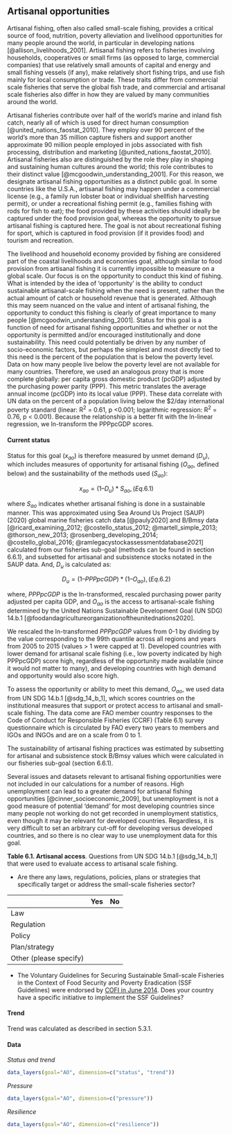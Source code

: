 ## Artisanal opportunities

Artisanal fishing, often also called small-scale fishing, provides a critical source of food, nutrition, poverty alleviation and livelihood opportunities for many people around the world, in particular in developing nations [@allison_livelihoods_2001]. Artisanal fishing refers to fisheries involving households, cooperatives or small firms (as opposed to large, commercial companies) that use relatively small amounts of capital and energy and small fishing vessels (if any), make relatively short fishing trips, and use fish mainly for local consumption or trade. These traits differ from commercial scale fisheries that serve the global fish trade, and commercial and artisanal scale fisheries also differ in how they are valued by many communities around the world. 

Artisanal fisheries contribute over half of the world’s marine and inland fish catch, nearly all of which is used for direct human consumption [@united_nations_faostat_2010]. They employ over 90 percent of the world’s more than 35 million capture fishers and support another approximate 90 million people employed in jobs associated with fish processing, distribution and marketing [@united_nations_faostat_2010]. Artisanal fisheries also are distinguished by the role they play in shaping and sustaining human cultures around the world; this role contributes to their distinct value [@mcgoodwin_understanding_2001]. For this reason, we designate artisanal fishing opportunities as a distinct public goal. In some countries like the U.S.A., artisanal fishing may happen under a commercial license (e.g., a family run lobster boat or individual shellfish harvesting permit), or under a recreational fishing permit (e.g., families fishing with rods for fish to eat); the food provided by these activities should ideally be captured under the food provision goal, whereas the opportunity to pursue artisanal fishing is captured here. The goal is not about recreational fishing for sport, which is captured in food provision (if it provides food) and tourism and recreation.

The livelihood and household economy provided by fishing are considered part of the coastal livelihoods and economies goal, although similar to food provision from artisanal fishing it is currently impossible to measure on a global scale. Our focus is on the opportunity to conduct this kind of fishing. What is intended by the idea of ‘opportunity’ is the ability to conduct sustainable artisanal-scale fishing when the need is present, rather than the actual amount of catch or household revenue that is generated. Although this may seem nuanced on the value and intent of artisanal fishing, the opportunity to conduct this fishing is clearly of great importance to many people [@mcgoodwin_understanding_2001]. Status for this goal is a function of need for artisanal fishing opportunities and whether or not the opportunity is permitted and/or encouraged institutionally and done sustainability. This need could potentially be driven by any number of socio-economic factors, but perhaps the simplest and most directly tied to this need is the percent of the population that is below the poverty level. Data on how many people live below the poverty level are not available for many countries. Therefore, we used an analogous proxy that is more complete globally: per capita gross domestic product (pcGDP) adjusted by the purchasing power parity (PPP). This metric translates the average annual income (pcGDP) into its local value (PPP). These data correlate with UN data on the percent of a population living below the $2/day international poverty standard (linear: R^2^ = 0.61, p <0.001; logarithmic regression: R^2^ = 0.76, p < 0.001). Because the relationship is a better fit with the ln-linear regression, we ln-transform the PPPpcGDP scores.

#### Current status
Status for this goal ($x_{ao}$) is therefore measured by unmet demand ($D_u$), which includes measures of opportunity for artisanal fishing ($O_{ao}$, defined below) and the sustainability of the methods used ($S_{ao}$):

$$
x_{ao} = (1 – D_u) * S_{ao}, (Eq. 6.1)
$$

where $S_{ao}$ indicates whether artisanal fishing is done in a sustainable manner. This was approximated using Sea Around Us Project (SAUP) (2020) global marine fisheries catch data [@pauly2020] and B/Bmsy data [@ricard_examining_2012; @costello_status_2012; @martell_simple_2013; @thorson_new_2013; @rosenberg_developing_2014; @costello_global_2016; @ramlegacystockassessmentdatabase2021] calculated from our fisheries sub-goal (methods can be found in section 6.6.1), and subsetted for artisanal and subsistence stocks notated in the SAUP data. And, $D_u$ is calculated as:

$$
D_{u} = (1 – PPPpcGDP) * (1 – O_{ao}), (Eq. 6.2)
$$

where, $PPPpcGDP$ is the ln-transformed, rescaled purchasing power parity adjusted per capita GDP, and $O_{ao}$ is the access to artisanal-scale fishing determined by the United Nations Sustainable Development Goal (UN SDG) 14.b.1 [@foodandagricultureorganizationoftheunitednations2020]. 

We rescaled the ln-transformed $PPPpcGDP$ values from 0-1 by dividing by the value corresponding to the 99th quantile across all regions and years from 2005 to 2015 (values > 1 were capped at 1). Developed countries with lower demand for artisanal scale fishing (i.e., low poverty indicated by high PPPpcGDP) score high, regardless of the opportunity made available (since it would not matter to many), and developing countries with high demand and opportunity would also score high. 

To assess the opportunity or ability to meet this demand, $O_{ao}$, we used data from UN SDG 14.b.1 [@sdg_14_b_1], which scores countries on the institutional measures that support or protect access to artisanal and small-scale fishing. The data come are FAO member country responses to the Code of Conduct for Responsible Fisheries (CCRF) (Table 6.1) survey questionnaire which is circulated by FAO every two years to members and IGOs and INGOs and are on a scale from 0 to 1. 

The sustainability of artisanal fishing practices was estimated by subsetting for artisanal and subsistence stock B/Bmsy values which were calculated in our fisheries sub-goal (section 6.6.1).

Several issues and datasets relevant to artisanal fishing opportunities were not included in our calculations for a number of reasons. High unemployment can lead to a greater demand for artisanal fishing opportunities [@cinner_socioeconomic_2009], but unemployment is not a good measure of potential 'demand' for most developing countries since many people not working do not get recorded in unemployment statistics, even though it may be relevant for developed countries. Regardless, it is very difficult to set an arbitrary cut-off for developing versus developed countries, and so there is no clear way to use unemployment data for this goal.


**Table 6.1. Artisanal access**. 
Questions from UN SDG 14.b.1 [@sdg_14_b_1] that were used to evaluate access to artisanal scale fishing.

* Are there any laws, regulations, policies, plans or strategies that specifically target or address the
small-scale fisheries sector? 

|   |  Yes | No  |
|---|---|---|
| Law  |   |   |
| Regulation  |   |   |
| Policy  |   |   |
| Plan/strategy  |   |   |
| Other (please specify)  |   |   |
    
    
* The Voluntary Guidelines for Securing Sustainable Small-scale Fisheries in the Context of Food Security and Poverty Eradication (SSF Guidelines) were endorsed by [COFI in June 2014](www.fao.org/3/a-i4356e.pdf). Does your country have a specific initiative to implement the SSF Guidelines?     

#### Trend
Trend was calculated as described in section  5.3.1. 

#### Data
_Status and trend_

```r
data_layers(goal="AO", dimension=c("status", "trend"))
```

_Pressure_

```r
data_layers(goal="AO", dimension=c("pressure"))
```

_Resilience_

```r
data_layers(goal="AO", dimension=c("resilience"))

```

